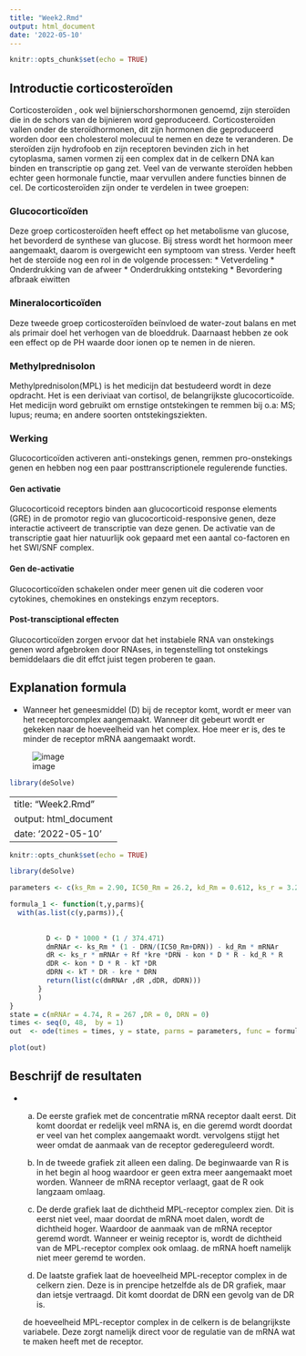 ```yaml
---
title: "Week2.Rmd"
output: html_document
date: '2022-05-10'
---
```


```r
knitr::opts_chunk$set(echo = TRUE)
```

## Introductie corticosteroïden
Corticosteroïden , ook wel bijnierschorshormonen genoemd, zijn steroïden die in de schors van de bijnieren word geproduceerd. 
Corticosteroïden vallen onder de steroïdhormonen, dit zijn hormonen die geproduceerd worden door een cholesterol molecuul te nemen en deze te veranderen.
De steroïden zijn hydrofoob en zijn receptoren bevinden zich in het cytoplasma, samen vormen zij een complex dat in de celkern DNA kan binden en transcriptie op gang zet.
Veel van de verwante steroïden hebben echter geen hormonale functie, maar vervullen andere functies binnen de cel.
De corticosteroïden zijn onder te verdelen in twee groepen:

### Glucocorticoïden
Deze groep corticosteroïden heeft effect op het metabolisme van glucose, het bevorderd de synthese van glucose.
Bij stress wordt het hormoon meer aangemaakt, daarom is overgewicht een symptoom van stress.
Verder heeft het de steroïde nog een rol in de volgende processen:
* Vetverdeling
* Onderdrukking van de afweer
* Onderdrukking ontsteking
* Bevordering afbraak eiwitten

### Mineralocorticoïden
Deze tweede groep corticosteroïden beïnvloed de water-zout balans en met als primair doel het verhogen van de bloeddruk.
Daarnaast hebben ze ook een effect op de PH waarde door ionen op te nemen in de nieren.

### Methylprednisolon 
Methylprednisolon(MPL) is het medicijn dat bestudeerd wordt in deze opdracht.
Het is een deriviaat van cortisol, de belangrijkste glucocorticoïde.
Het medicijn word gebruikt om ernstige ontstekingen te remmen bij o.a:
MS; lupus; reuma; en andere soorten ontstekingsziekten.

### Werking
Glucocorticoïden activeren anti-onstekings genen, remmen pro-onstekings genen en hebben nog een paar posttranscriptionele regulerende functies.

#### Gen activatie
Glucocorticoid receptors binden aan  glucocorticoid response elements (GRE) in de promotor regio van glucocorticoid-responsive genen, deze interactie activeert de transcriptie van deze genen. De activatie van de transcriptie gaat hier natuurlijk ook gepaard met een aantal co-factoren en het SWI/SNF complex.

#### Gen de-activatie
Glucocorticoïden schakelen onder meer genen uit die coderen voor cytokines, chemokines en onstekings enzym receptors. 

#### Post-transciptional effecten
Glucocorticoïden zorgen ervoor dat het instabiele RNA van onstekings genen word afgebroken door RNAses, in tegenstelling tot onstekings bemiddelaars die dit effct juist tegen proberen te gaan.

## Explanation formula
- Wanneer het geneesmiddel (D) bij de receptor komt,  wordt er meer van het receptorcomplex aangemaakt. Wanneer dit gebeurt wordt er gekeken naar de hoeveelheid van het complex. Hoe meer er is, des te minder de receptor mRNA aangemaakt wordt.

![image](model.png)
```r
library(deSolve)
```

---
title: "Week2.Rmd"
output: html_document
date: '2022-05-10'
---

```r
knitr::opts_chunk$set(echo = TRUE)
```

```r
library(deSolve)
```

```r

parameters <- c(ks_Rm = 2.90, IC50_Rm = 26.2, kd_Rm = 0.612, ks_r = 3.22, Rf = 0.49, kre = 0.57, kon = 0.00329, kd_R = 0.0572, kT = 0.63, D = 20)

formula_1 <- function(t,y,parms){
  with(as.list(c(y,parms)),{
    
          
         D <- D * 1000 * (1 / 374.471)
         dmRNAr <- ks_Rm * (1 - DRN/(IC50_Rm+DRN)) - kd_Rm * mRNAr
         dR <- ks_r * mRNAr + Rf *kre *DRN - kon * D * R - kd_R * R
         dDR <- kon * D * R - kT *DR
         dDRN <- kT * DR - kre * DRN
         return(list(c(dmRNAr ,dR ,dDR, dDRN)))
       }
       )
}
state = c(mRNAr = 4.74, R = 267 ,DR = 0, DRN = 0)
times <- seq(0, 48,  by = 1)
out  <- ode(times = times, y = state, parms = parameters, func = formula_1, method = "euler")

plot(out)
```
## Beschrijf de resultaten
- a. De eerste grafiek met de concentratie mRNA receptor daalt eerst. Dit komt doordat er redelijk veel mRNA is, en die geremd wordt doordat er veel van het complex aangemaakt wordt. vervolgens stijgt het weer omdat de aanmaak van de receptor gedereguleerd wordt.
  b. In de tweede grafiek zit alleen een daling. De beginwaarde van R is in het begin al hoog waardoor er geen extra meer aangemaakt moet worden. Wanneer de mRNA receptor verlaagt, gaat de R ook langzaam omlaag.
  c. De derde grafiek laat de dichtheid MPL-receptor complex zien. Dit is eerst niet veel, maar doordat de mRNA moet dalen, wordt de dichtheid hoger. Waardoor de aanmaak van de mRNA receptor geremd wordt. Wanneer er weinig receptor is, wordt de dichtheid van de MPL-receptor complex ook omlaag. de mRNA hoeft namelijk niet meer geremd te worden.
  
  d. De laatste grafiek laat de hoeveelheid MPL-receptor complex in de celkern zien. Deze is in prencipe hetzelfde als de DR grafiek, maar dan ietsje vertraagd. Dit komt doordat de DRN een gevolg van de DR is.
  
  de hoeveelheid MPL-receptor complex in de celkern is de belangrijkste variabele. Deze zorgt namelijk direct voor de regulatie van de mRNA wat te maken heeft met de receptor.
